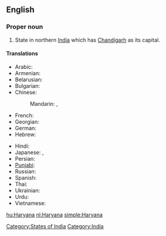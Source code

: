 ==English==
{{wikipedia}}

===Proper noun===
{{en-proper noun}}

# State in northern [[India]] which has [[Chandigarh]] as its capital.

====Translations====
{{trans-top|state}}
* Arabic: {{t|ar|هاريانا|f|tr=hariyaana|sc=Arab}}
* Armenian: {{t|hy|Հարյանա|tr=Haryana|sc=Armn}}
* Belarusian: {{t|be|Хар'яна|f|tr=Xar'jána|sc=Cyrl}}
* Bulgarian: {{t|bg|Харяна|f|tr=Harjána|sc=Cyrl}}
* Chinese:
*: Mandarin: {{t|zh|哈里亞納邦|sc=Hani}},  {{t|zh|哈里亚纳邦|tr=Hālǐyànà-bāng|sc=Hani}}
* French: {{t|fr|Haryana}}
* Georgian: {{t|ka|ჰარიანა|sc=Geor}}
* German: {{t|de|Haryana}}
* Hebrew: {{t|he|הריאנה|sc=Hebr}}
{{trans-mid}}
* Hindi: {{t|hi|हरियाणा|tr=hariyāṇā|sc=Deva}}
* Japanese: {{t|ja|ハリヤーナー州|tr=Hariyānā-shū|sc=Jpan}},  {{t|ja|ハリヤーナー|tr=Hariyānā|sc=Jpan}}
* Persian: {{t|fa|هاریانا|sc=fa-Arab}}
* [[Punjabi]]: {{t|pa|ਹਰਿਆਣਾ|sc=Guru}}
* Russian: {{t|ru|Харьяна|f|tr=Xar'jána|sc=Cyrl}}
* Spanish: {{t|es|Haryana}}
* Thai: {{t|th|รัฐหรยาณา|tr=rát hŏn-yaa-naa|sc=Thai}}
* Ukrainian: {{t|uk|Хар'яна|f|tr=Xar'jána|sc=Cyrl}}
* Urdu: {{t|ur|ہاریانا|tr=hariyāṇā|sc=ur-Arab}}
* Vietnamese: {{t|vi|Haryana}}
{{trans-bottom}}

[[Category:States of India]]
[[Category:India]]

[[hu:Haryana]]
[[nl:Haryana]]
[[simple:Haryana]]